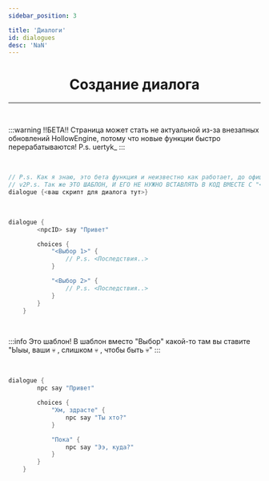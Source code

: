 ```yaml
---
sidebar_position: 3

title: 'Диалоги'
id: dialogues
desc: 'NaN'
---
```


<div align="center">

# Создание диалога

---

<br />

<div align="left" id="dont-copy">

:::warning !!БЕТА!!
Страница может стать не актуальной из-за внезапных обновлений HollowEngine, потому что новые функции быстро перерабатываются!
P.s. uertyk_
:::

<br />

```kts title="Основа диалога"
// P.s. Как я знаю, это бета функция и неизвестно как работает, до официального релиза движка на 2.0 она может поменяться полностью!
// v2P.s. Так же ЭТО ШАБЛОН, И ЕГО НЕ НУЖНО ВСТАВЛЯТЬ В КОД ВМЕСТЕ С "<>" !!!
dialogue {<ваш скрипт для диалога тут>}
```

<br />

```kts title="Шаблон диалога"
dialogue {
        <npcID> say "Привет"

        choices {
            "<Выбор 1>" {
                // P.s. <Последствия..>
            }

            "<Выбор 2>" {
                // P.s. <Последствия..>
            }
        }
    }
```

<br />

:::info Это шаблон!
В шаблон вместо "Выбор" какой-то там вы ставите "Ыыы, ваши 💀 , слишком 💀 , чтобы быть 💀"
:::

<br />

```kts title="Пример диалога"
dialogue {
        npc say "Привет"

        choices {
            "Хм, здрасте" {
                npc say "Ты хто?"
            }

            "Пока" {
                npc say "Ээ, куда?"
            }
        }
    }
```

</div>

</div>
